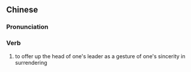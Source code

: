 {{also|献首}}
==Chinese==
{{zh-forms|s=献首}}

===Pronunciation===
{{zh-pron
|m=xiànshǒu
|cat=v
}}

===Verb===
{{zh-verb}}

# {{lb|zh|archaic}} to offer up the head of one's leader as a gesture of one's sincerity in surrendering